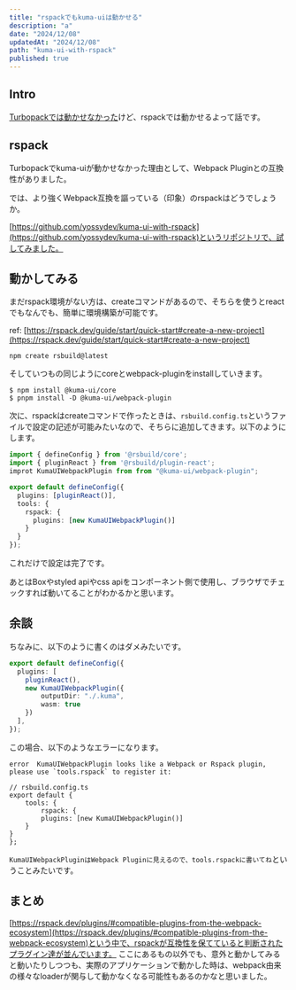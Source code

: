 ```yaml
---
title: "rspackでもkuma-uiは動かせる"
description: "a"
date: "2024/12/08"
updatedAt: "2024/12/08"
path: "kuma-ui-with-rspack"
published: true
---
```


## Intro

[Turbopackでは動かせなかった](https://yossy.dev/posts/turbopack-kuma-ui)けど、rspackでは動かせるよって話です。

## rspack

Turbopackでkuma-uiが動かせなかった理由として、Webpack Pluginとの互換性がありました。

では、より強くWebpack互換を謳っている（印象）のrspackはどうでしょうか。

[https://github.com/yossydev/kuma-ui-with-rspack](https://github.com/yossydev/kuma-ui-with-rspack)というリポジトリで、試してみました。

## 動かしてみる

まだrspack環境がない方は、createコマンドがあるので、そちらを使うとreactでもなんでも、簡単に環境構築が可能です。

ref: [https://rspack.dev/guide/start/quick-start#create-a-new-project](https://rspack.dev/guide/start/quick-start#create-a-new-project)

```
npm create rsbuild@latest
```

そしていつもの同じようにcoreとwebpack-pluginをinstallしていきます。

```
$ npm install @kuma-ui/core
$ pnpm install -D @kuma-ui/webpack-plugin
```

次に、rspackはcreateコマンドで作ったときは、`rsbuild.config.ts`というファイルで設定の記述が可能みたいなので、そちらに追加してきます。以下のようにします。

```ts
import { defineConfig } from '@rsbuild/core';
import { pluginReact } from '@rsbuild/plugin-react';
improt KumaUIWebpackPlugin from from "@kuma-ui/webpack-plugin";

export default defineConfig({
  plugins: [pluginReact()],
  tools: {
    rspack: {
      plugins: [new KumaUIWebpackPlugin()]
    }
  }
});
```

これだけで設定は完了です。

あとはBoxやstyled apiやcss apiをコンポーネント側で使用し、ブラウザでチェックすれば動いてることがわかるかと思います。

## 余談

ちなみに、以下のように書くのはダメみたいです。

```ts
export default defineConfig({
  plugins: [
    pluginReact(),
    new KumaUIWebpackPlugin({
        outputDir: "./.kuma",
        wasm: true
    })
  ],
});
```

この場合、以下のようなエラーになります。

```
error  KumaUIWebpackPlugin looks like a Webpack or Rspack plugin, please use `tools.rspack` to register it:

// rsbuild.config.ts
export default {
    tools: {
        rspack: {
        plugins: [new KumaUIWebpackPlugin()]
    }
}
};
```

`KumaUIWebpackPluginはWebpack Pluginに見えるので、tools.rspackに書いてね`ということみたいです。

## まとめ

[https://rspack.dev/plugins/#compatible-plugins-from-the-webpack-ecosystem](https://rspack.dev/plugins/#compatible-plugins-from-the-webpack-ecosystem)という中で、rspackが互換性を保てていると判断されたプラグイン達が並んでいます。
ここにあるもの以外でも、意外と動かしてみると動いたりしつつも、実際のアプリケーションで動かした時は、webpack由来の様々なloaderが関与して動かなくなる可能性もあるのかなと思いました。